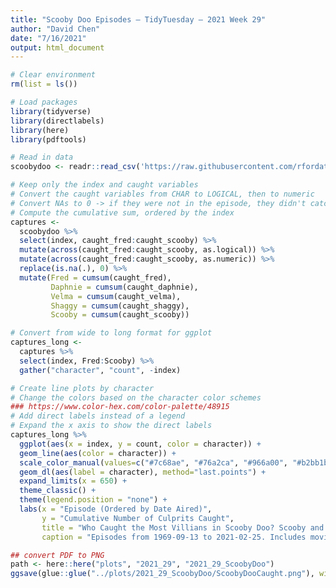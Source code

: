 ```yaml
---
title: "Scooby Doo Episodes — TidyTuesday — 2021 Week 29"
author: "David Chen"
date: "7/16/2021"
output: html_document
---
```


```r
# Clear environment
rm(list = ls())

# Load packages
library(tidyverse)
library(directlabels) 
library(here)
library(pdftools)

# Read in data
scoobydoo <- readr::read_csv('https://raw.githubusercontent.com/rfordatascience/tidytuesday/master/data/2021/2021-07-13/scoobydoo.csv')
```

```r
# Keep only the index and caught variables
# Convert the caught variables from CHAR to LOGICAL, then to numeric
# Convert NAs to 0 -> if they were not in the episode, they didn't catch the villian
# Compute the cumulative sum, ordered by the index
captures <-
  scoobydoo %>%
  select(index, caught_fred:caught_scooby) %>%
  mutate(across(caught_fred:caught_scooby, as.logical)) %>%
  mutate(across(caught_fred:caught_scooby, as.numeric)) %>%
  replace(is.na(.), 0) %>%
  mutate(Fred = cumsum(caught_fred),
         Daphnie = cumsum(caught_daphnie),
         Velma = cumsum(caught_velma),
         Shaggy = cumsum(caught_shaggy),
         Scooby = cumsum(caught_scooby))

# Convert from wide to long format for ggplot
captures_long <-
  captures %>%
  select(index, Fred:Scooby) %>%
  gather("character", "count", -index)
```

```r
# Create line plots by character
# Change the colors based on the character color schemes
### https://www.color-hex.com/color-palette/48915
# Add direct labels instead of a legend
# Expand the x axis to show the direct labels
captures_long %>%
  ggplot(aes(x = index, y = count, color = character)) +
  geom_line(aes(color = character)) +
  scale_color_manual(values=c("#7c68ae", "#76a2ca", "#966a00", "#b2bb1b", "#cd7e05")) +
  geom_dl(aes(label = character), method="last.points") +
  expand_limits(x = 650) +
  theme_classic() +
  theme(legend.position = "none") +
  labs(x = "Episode (Ordered by Date Aired)",
       y = "Cumulative Number of Culprits Caught",
       title = "Who Caught the Most Villians in Scooby Doo? Scooby and Fred — By Far",
       caption = "Episodes from 1969-09-13 to 2021-02-25. Includes movies, crossovers, and TV series. Data from plummye on Kaggle.")
```

```r
## convert PDF to PNG
path <- here::here("plots", "2021_29", "2021_29_ScoobyDoo")
ggsave(glue::glue("../plots/2021_29_ScoobyDoo/ScoobyDooCaught.png"), width = 12, height = 9)
```
